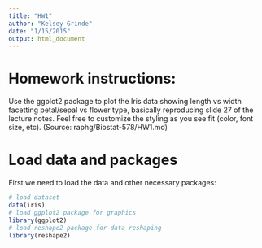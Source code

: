 ```yaml
---
title: "HW1"
author: "Kelsey Grinde"
date: "1/15/2015"
output: html_document
---
```


# Homework instructions: 
Use the ggplot2 package to plot the Iris data showing length vs width facetting petal/sepal vs flower type, basically reproducing slide 27 of the lecture notes. Feel free to customize the styling as you see fit (color, font size, etc). (Source: raphg/Biostat-578/HW1.md)

# Load data and packages
First we need to load the data and other necessary packages:

```r
# load dataset
data(iris)
# load ggplot2 package for graphics
library(ggplot2)
# load reshape2 package for data reshaping
library(reshape2)
```

